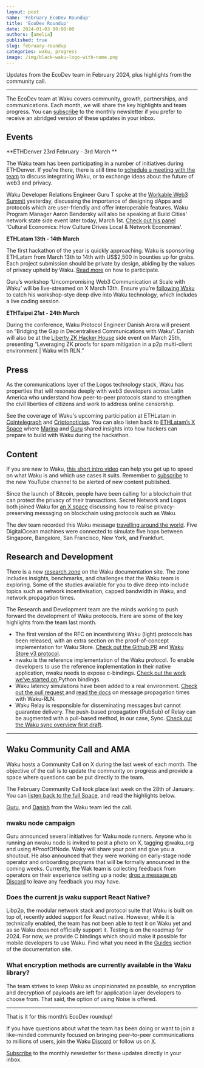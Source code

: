```yaml
---
layout: post
name: 'February EcoDev Roundup'
title: 'EcoDev Roundup'
date: 2024-01-03 00:00:00
authors: [amelia]
published: true
slug: february-roundup
categories: waku, progress
image: /img/black-waku-logo-with-name.png
---
```


Updates from the EcoDev team in February 2024, plus highlights from the community call.

<!--truncate-->

---

The EcoDev team at Waku covers community, growth, partnerships, and communications. Each month, we will share the key highlights and team progress. You can [subscribe](https://waku.org/subscribe/) to the monthly newsletter if you prefer to receive an abridged version of these updates in your inbox.


## Events 

**ETHDenver 23rd February - 3rd March **

The Waku team has been participating in a number of initiatives during ETHDenver. If you're there, there is still time to [schedule a meeting with the team](https://waku.org/events/eth-denver/) to discuss integrating Waku, or to exchange ideas about the future of web3 and privacy. 

Waku Developer Relations Engineer Guru T spoke at the [Workable Web3 Summit](https://lu.ma/workable) yesterday, discussing the importance of designing dApps and protocols which are user-friendly and offer interoperable features. Waku Program Manager Aaron Bendersky will also be speaking at Build Cities' network state side event later today, March 1st. [Check out his panel](https://twitter.com/Waku_org/status/1761007265262325835) ‘Cultural Economics: How Culture Drives Local & Network Economies'.

**ETHLatam 13th - 14th March**

The first hackathon of the year is quickly approaching. Waku is sponsoring ETHLatam from March 13th to 14th with US$2,500 in bounties up for grabs. Each project submission should be private by design, abiding by the values of privacy upheld by Waku. [Read more](https://twitter.com/Waku_org/status/1757425618575376574) on how to participate. 

Guru’s workshop ‘Uncompromising Web3 Communication at Scale with Waku’ will be live-streamed on X March 13th. Ensure you’re [following Waku](https://twitter.com/Waku_org) to catch his workshop-stye deep dive into Waku technology, which includes a live coding session.

**ETHTaipei 21st - 24th March**

During the conference, Waku Protocol Engineer Danish Arora will present on “Bridging the Gap in Decentralised Communications with Waku”. Danish will also be at the [Liberty ZK Hacker House](https://twitter.com/LibertyHouse_1) side event on March 25th, presenting “Leveraging ZK proofs for spam mitigation in a p2p multi-client environment | Waku with RLN.”


## Press 

As the communications layer of the Logos technology stack, Waku has properties that will resonate deeply with web3 developers across Latin America who understand how peer-to-peer protocols stand to strengthen the civil liberties of citizens and work to address online censorship. 

See the coverage of Waku's upcoming participation at ETHLatam in [Cointelegraph](https://es.cointelegraph.com/press-releases/waku-advances-in-the-protection-of-communications-privacy-in-latin-america-at-ethlatam) and [Criptonoticias](https://www.criptonoticias.com/comunidad/empresa-recompensa-hackers-ethlatam-2-500-dolares/). You can also listen back to [ETHLatam’s X Space](https://twitter.com/i/spaces/1dRKZEqZXwXxB?s=20) where [Marina](https://twitter.com/Crypto_marina) and [Guru](https://twitter.com/hackyguru) shared insights into how hackers can prepare to build with Waku during the hackathon. 


## Content

If you are new to Waku, [ this short intro video](https://www.youtube.com/watch?v=SK5TF3l3XM4) can help you get up to speed on what Waku is and which use cases it suits. Remember to [subscribe](https://www.youtube.com/@waku-org) to the new YouTube channel to be alerted of new content published. 

Since the launch of Bitcoin, people have been calling for a blockchain that can protect the privacy of their transactions. Secret Network and Logos both joined Waku for [an X space](https://twitter.com/i/spaces/1dRKZEVewaNxB?s=20) discussing how to realise privacy-preserving messaging on blockchain using protocols such as Waku. 

The dev team recorded this Waku message [travelling around the world](https://twitter.com/Waku_org/status/1755972110684705142). Five DigitalOcean machines were connected to simulate five hops between Singapore, Bangalore, San Francisco, New York, and Frankfurt.


## Research and Development

There is a new [research zone](https://docs.waku.org/research/) on the Waku documentation site. The zone includes insights, benchmarks, and challenges that the Waku team is exploring. Some of the studies available for you to dive deep into include topics such as network incentivisation, capped bandwidth in Waku, and network propagation times. 

The Research and Development team are the minds working to push forward the development of Waku protocols. Here are some of the key highlights from the team last month. 



* The first version of the RFC on incentivising Waku (light) protocols has been released, with an extra section on the proof-of-concept implementation for Waku Store. [Check out the Github PR](https://github.com/vacp2p/rfc/pull/642) and [Waku Store v3 protocol](https://github.com/waku-org/research/issues/81).
* nwaku is the reference implementation of the Waku protocol. To enable developers to use the reference implementation in their native application, nwaku needs to expose c-bindings. [Check out the work we’ve started on ](https://github.com/waku-org/nwaku/issues/1332)Python bindings. 
* Waku latency simulations have been added to a real environment. [Check out the pull request ](https://github.com/waku-org/research/pull/85)and [read the docs](https://docs.waku.org/research/research-and-studies/message-propagation/) on message propagation times with Waku-RLN.
* Waku Relay is responsible for disseminating messages but cannot guarantee delivery. The push-based propagation (PubSub) of Relay can be augmented with a pull-based method, in our case, Sync. [Check out the Waku sync overview first draft](https://github.com/waku-org/research/issues/80).


---


## **Waku Community Call and AMA**

Waku hosts a Community Call on X during the last week of each month. The objective of the call is to update the community on progress and provide a space where questions can be put directly to the team.

The February Community Call took place last week on the 28th of January. You can [listen back to the full Space](https://twitter.com/i/spaces/1lDxLPQrqgoxm/peek), and read the highlights below.

[Guru](https://twitter.com/hackyguru), and [Danish](https://twitter.com/danisharora099) from the Waku team led the call.


### nwaku node campaign

Guru announced several initiatives for Waku node runners. Anyone who is running an nwaku node is invited to post a photo on X, tagging @waku_org and using #ProofOfNode. Waky will share your post and give you a shoutout. He also announced that they were working on early-stage node operator and onboarding programs that will be formally announced in the coming weeks. Currently, the Wak team is collecting feedback from operators on their experience setting up a node; [drop a message on Discord](https://discord.com/invite/gMPAzmcDER) to leave any feedback you may have. 


### Does the current js waku support React Native?

Libp2p, the modular network stack and protocol suite that Waku is built on top of, recently added support for React native. However, while it is technically enabled, the team has not been able to test it on Waku yet and as so Waku does not officially support it. Testing is on the roadmap for 2024. For now, we provide C bindings which should make it possible for mobile developers to use Waku. Find what you need in the [Guides](https://docs.waku.org/) section of the documentation site. 


### What encryption methods are currently available in the Waku library? 

The team strives to keep Waku as unopinionated as possible, so encryption and decryption of payloads are left for application layer developers to choose from. That said, the option of using Noise is offered.


---

That is it for this month’s EcoDev roundup!

If you have questions about what the team has been doing or want to join a like-minded community focused on bringing peer-to-peer communications to millions of users, join the Waku [Discord](https://discord.com/invite/gMPAzmcDER) or follow us on [X](https://twitter.com/Waku_org).

[Subscribe](https://waku.org/subscribe/) to the monthly newsletter for these updates directly in your inbox.

